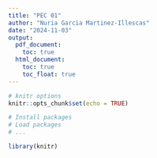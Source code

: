 ```yaml
---
title: "PEC 01"
author: "Nuria Garcia Martinez-Illescas"
date: "2024-11-03"
output: 
  pdf_document:
    toc: true
  html_document:
    toc: true
    toc_float: true
---
```


```r
# knitr options
knitr::opts_chunk$set(echo = TRUE)

```

```r
# Install packages
# Load packages
# ...

library(knitr)
```

